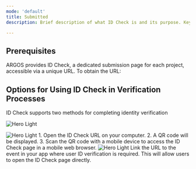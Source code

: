 ```yaml
---
mode: 'default'
title: Submitted
description: Brief description of what ID Check is and its purpose. Key use cases (e.g., KYC, compliance, user verification).

---
```


## Prerequisites

ARGOS provides ID Check, a dedicated submission page for each project, accessible via a unique URL. To obtain the URL:

<Steps>
  <Step title="Log in to the dashboard.">
      <Card title="Open the Dashboard" icon="link" href="https://idcheck.argosidentity.com">
  </Card>

  </Step>
  <Step title="Navigate to Settings -> Access Management to locate the URL.">
  </Step>
</Steps>

## Options for Using ID Check in Verification Processes

ID Check supports two methods for completing identity verification

<img
  src="/images/getting-started_banner.png"
  alt="Hero Light"
/>

<Steps>
  <Step title="Using a PC">
      <img
    src="/images/getting-started_web.png"
    alt="Hero Light"
  />
  1. Open the ID Check URL on your computer.
  2. A QR code will be displayed.
  3. Scan the QR code with a mobile device to access the ID Check page in a mobile web browser.
  </Step>
  <Step title="Using a Mobile Device">
    <img
  src="/images/getting-started_mobile.png"
  alt="Hero Light"/>
  Link the URL to the event in your app where user ID verification is required. This will allow users to open the ID Check page directly.
  </Step>
</Steps>
